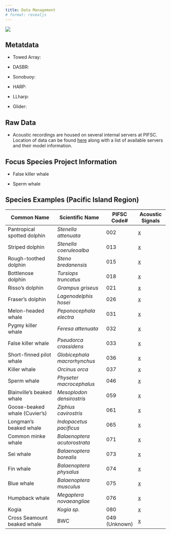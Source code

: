 ```yaml
---
title: Data Management
# format: revealjs
---
```


![](images/Wave_wWhales_v4.png)

## Metatdata

-   Towed Array:

-   DASBR:

-   Sonobuoy:

-   HARP:

-   LLharp:

-   Glider:

## Raw Data

-   Acoustic recordings are housed on several internal servers at PIFSC. Location of data can be found [here](https://docs.google.com/spreadsheets/d/12dkFpM7FA4qUG-K3MNQCJFebb_e-9eTtFJ_p4G_hbAs/edit?usp=sharing) along with a list of available servers and their model information.

## Focus Species Project Information

-   False killer whale

-   Sperm whale

## Species Examples (Pacific Island Region)

| Common Name                   | Scientific Name              | PIFSC Code#   | Acoustic Signals |
|-------------------------------|------------------------------|---------------|------------------|
| Pantropical spotted dolphin   | *Stenella attenuata*         | 002           | [x]()            |
| Striped dolphin               | *Stenella coeruleoalba*      | 013           | [x]()            |
| Rough-toothed dolphin         | *Steno bredanensis*          | 015           | [x]()            |
| Bottlenose dolphin            | *Tursiops truncatus*         | 018           | [x]()            |
| Risso's dolphin               | *Grampus griseus*            | 021           | [x]()            |
| Fraser's dolphin              | *Lagenodelphis hosei*        | 026           | [x]()            |
| Melon-headed whale            | *Peponocephala electra*      | 031           | [x]()            |
| Pygmy killer whale            | *Feresa attenuata*           | 032           | [x]()            |
| False killer whale            | *Pseudorca crassidens*       | 033           | [x]()            |
| Short-finned pilot whale      | *Globicephala macrorhynchus* | 036           | [x]()            |
| Killer whale                  | *Orcinus orca*               | 037           | [x]()            |
| Sperm whale                   | *Physeter macrocephalus*     | 046           | [x]()            |
| Blainville's beaked whale     | *Mesoplodon densirostris*    | 059           | [x]()            |
| Goose-beaked whale (Cuvier's) | *Ziphius cavirostris*        | 061           | [x]()            |
| Longman's beaked whale        | *Indopacetus pacificus*      | 065           | [x]()            |
| Common minke whale            | *Balaenoptera acutorostrata* | 071           | [x]()            |
| Sei whale                     | *Balaenoptera borealis*      | 073           | [x]()            |
| Fin whale                     | *Balaenoptera physalus*      | 074           | [x]()            |
| Blue whale                    | *Balaenoptera musculus*      | 075           | [x]()            |
| Humpback whale                | *Megaptera novaeangliae*     | 076           | [x]()            |
| Kogia                         | *Kogia sp.*                  | 080           | [x]()            |
| Cross Seamount beaked whale   | BWC                          | 049 (Unknown) | [x]()            |
